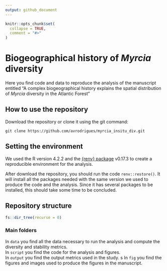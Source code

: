 ```yaml
---
output: github_document
---
```


<!-- README.md is generated from README.Rmd. Please edit that file -->

```r
knitr::opts_chunk$set(
  collapse = TRUE,
  comment = "#>"
)
```

# Biogeographical history of *Myrcia* diversity

<!-- badges: start -->
<!-- badges: end -->

Here you find code and data to reproduce the analysis of the manuscript entitled "A complex biogeographical history explains the spatial distribution of *Myrcia* diversity in the Atlantic Forest"

## How to use the repository

Download the repository or clone it using the git command:

`git clone https://github.com/avrodrigues/myrcia_insitu_div.git`

## Setting the environment

We used the R version 4.2.2 and the [{renv} package](https://rstudio.github.io/renv/index.html) v0.17.3 to create a reproducible environment for the analysis.

After download the repository, you should run the code `renv::restore()`. It will install all the packages needed with the same version we used to produce the code and the analysis. Since it has several packages to be installed, this should take some time to be concluded.

## Repository structure

```r

fs::dir_tree(recurse = 0)
```

### Main folders

In `data` you find all the data necessary to run the analysis and compute the diversity and stability metrics.  
In `script` you find the code for the analysis and figures.  
In `output` you find the output metrics used in the study.  s
In `fig` you find the figures and images used to produce the figures in the manuscript.




